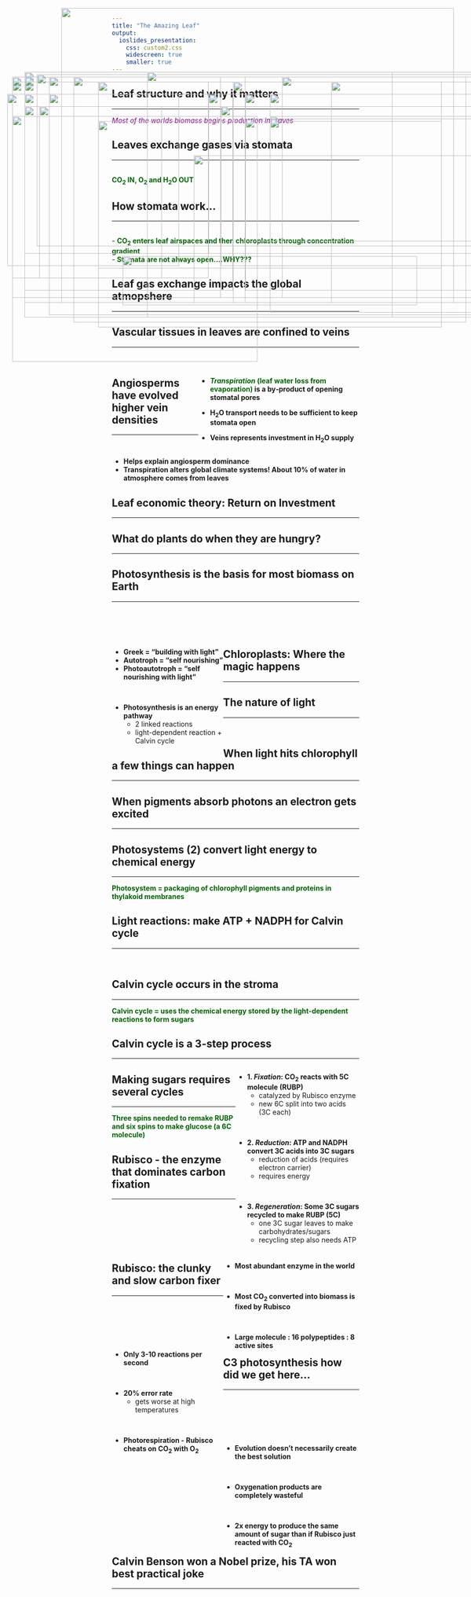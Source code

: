 ```yaml
---
title: "The Amazing Leaf"
output: 
  ioslides_presentation:
    css: custom2.css
    widescreen: true
    smaller: true
---
```


<!-- ## -->
<!-- <br/> -->
<!-- <br/> -->
<!-- <br/> -->

<!-- <IMG STYLE="position:absolute; TOP:50px; LEFT:150px; WIDTH:400px; HEIGHT:600px" SRC="images/plantbiomass.png"> -->

<!-- <div style="float: right; width: 45%;"> -->
<!-- **22,000% more than animals** -->
<!-- <br/> -->
<!-- **749,000% more than humans** -->

<!-- <br/> -->

<!-- <span style="color:purple">*All this biomass is produced via leaves*</span> -->

<!-- <br/> -->

<!-- https://www.vox.com/science-and-health/2018/5/29/17386112/all-life-on-earth-chart-weight-plants-animals-pnas -->
<!-- </div> -->

## Leaf structure and why it matters
<hr>
<span style="color:purple">*Most of the worlds biomass begins production in leaves*</span>
<IMG STYLE="position:absolute; TOP:200px; LEFT:200px; WIDTH:700px; HEIGHT:500px" SRC="images/leaf_structure2.jpg">

## Leaves exchange gases via stomata
<hr>
<br/>
<span style="color:darkgreen">**CO~2~ IN, O~2~ and H~2~O OUT**</span>

<IMG STYLE="position:absolute; TOP:225px; LEFT:15px; WIDTH:350px; HEIGHT:350px" SRC="images/stomata.png">

<IMG STYLE="position:absolute; TOP:225px; LEFT:425px; WIDTH:625px; HEIGHT:325px" SRC="images/stomata6.jpg">

## How stomata work...
<hr>
<br/>
- **<span style="color:darkgreen">CO~2~ enters leaf airspaces and then chloroplasts through concentration gradient</span>**
<br/>
- **<span style="color:darkgreen">Stomata are not always open....WHY??? </span>**

<IMG STYLE="position:absolute; TOP:270px; LEFT:25px; WIDTH:500px; HEIGHT:400x" SRC="images/stomata4a.jpg">

<IMG STYLE="position:absolute; TOP:270px; LEFT:550px; WIDTH:500px; HEIGHT:400px" SRC="images/stomata4b.jpg">

## Leaf gas exchange impacts the global atmopshere
<hr>

<IMG STYLE="position:absolute; TOP:180px; LEFT:50px; WIDTH:1000px; HEIGHT:500px" SRC="images/maunaloa.png">

## Vascular tissues in leaves are confined to veins
<hr>
<br/>

<div style="float: right; width: 65%;">
* **<span style="color:darkgreen">_Transpiration_ (leaf water loss from evaporation)</span> is a by‐product of opening stomatal pores**
<br/>

* **H~2~O transport needs to be sufficient to keep stomata open** 
<br/>

* **Veins represents investment in H~2~O supply**
</div>

<IMG STYLE="position:absolute; TOP:250px; LEFT:80px; WIDTH:250px; HEIGHT:350px" SRC="images/leafveins.jpg">

<IMG STYLE="position:absolute; TOP:350px; LEFT:395px; WIDTH:600px; HEIGHT:300px" SRC="images/venation.jpg">

## Angiosperms have evolved higher vein densities
<hr>
<br/>

* **Helps explain angiosperm dominance**
<br/>
* **Transpiration alters global climate systems! About 10% of water in atmosphere comes from leaves** 

<IMG STYLE="position:absolute; TOP:280px; LEFT:200px; WIDTH:700px; HEIGHT:300px" SRC="images/vein_evolution.jpg">

## Leaf economic theory: Return on Investment
<hr>

<IMG STYLE="position:absolute; TOP:190px; LEFT:150px; WIDTH:800px; HEIGHT:500px" SRC="images/leafecon.png">

<!-- ## Photosynthesis is complicated.... -->
<!-- <hr> -->
<!-- <br/> -->

<!-- <IMG STYLE="position:absolute; TOP:165px; LEFT:125px; WIDTH:800px; HEIGHT:500px" SRC="images/complicated.png"> -->

<!-- ## What do we do when we are hungry? -->
<!-- <hr> -->
<!-- <br/> -->

<!-- <IMG STYLE="position:absolute; TOP:275px; LEFT:25px; WIDTH:350px; HEIGHT:250x" SRC="images/hangry.png"> -->

<!-- <IMG STYLE="position:absolute; TOP:225px; LEFT:475px; WIDTH:600px; HEIGHT:400px" SRC="images/fastfood.jpg"> -->

## What do plants do when they are hungry?
<hr>
    
<IMG STYLE="position:absolute; TOP:185px; LEFT:75px; WIDTH:950px; HEIGHT:350px" SRC="images/candy.png">

<IMG STYLE="position:absolute; TOP:555px; LEFT:250px; WIDTH:600px; HEIGHT:100px" SRC="images/equation.jpg">

## Photosynthesis is the basis for most biomass on Earth
<hr>
<br/>
<br/>
<br/>

<div style="float: left; width: 45%;">

* **Greek = “building with light”**
* **Autotroph = “self nourishing”**
* **Photoautotroph = “self nourishing with light”**

<br/>

* **Photosynthesis is an energy pathway**
    + 2 linked reactions
    + light-dependent reaction + Calvin cycle

 </div>
 
<IMG STYLE="position:absolute; TOP:225px; LEFT:500px; WIDTH:550px; HEIGHT:400px" SRC="images/reactions.jpg">

## Chloroplasts: Where the magic happens
<hr>

<IMG STYLE="position:absolute; TOP:190px; LEFT:50px; WIDTH:450px; HEIGHT:450px" SRC="images/chlroplasts4.jpg">

<IMG STYLE="position:absolute; TOP:225px; LEFT:550px; WIDTH:500px; HEIGHT:400px" SRC="images/chlroplasts3.png">

## The nature of light
<hr>
<br/>

<IMG STYLE="position:absolute; TOP:180px; LEFT:300px; WIDTH:500px; HEIGHT:500px" SRC="images/light_spectrum.jpg">

## When light hits chlorophyll a few things can happen
<hr>

<IMG STYLE="position:absolute; TOP:200px; LEFT:25px; WIDTH:400px; HEIGHT:400px" SRC="images/chlroplasts_light.png">

<IMG STYLE="position:absolute; TOP:200px; LEFT:475px; WIDTH:600px; HEIGHT:450px" SRC="images/pigments.jpg">

## When pigments absorb photons an electron gets excited
<hr>

<IMG STYLE="position:absolute; TOP:190px; LEFT:50px; WIDTH:450px; HEIGHT:450px" SRC="images/excite.jpg">

<IMG STYLE="position:absolute; TOP:190px; LEFT:575px; WIDTH:450px; HEIGHT:450px" SRC="images/resonance.jpg">

## Photosystems (2) convert light energy to chemical energy
<hr>
**<span style="color:darkgreen">Photosystem = packaging of chlorophyll pigments and proteins in thylakoid membranes</span>**

<IMG STYLE="position:absolute; TOP:190px; LEFT:25px; WIDTH:425px; HEIGHT:450px" SRC="images/photosystem.jpg">

<IMG STYLE="position:absolute; TOP:250px; LEFT:450px; WIDTH:650px; HEIGHT:325px" SRC="images/lightreaction3.png">

## Light reactions: make ATP + NADPH for Calvin cycle
<hr>
<br/>

<IMG STYLE="position:absolute; TOP:190px; LEFT:100px; WIDTH:900px; HEIGHT:450px" SRC="images/photosystems2.png">

## 

<IMG STYLE="position:absolute; TOP:50px; LEFT:125px; WIDTH:800px; HEIGHT:600px" SRC="images/mill.jpg">

## Calvin cycle occurs in the stroma
<hr>
**<span style="color:darkgreen">Calvin cycle = uses the chemical energy stored by the light-dependent reactions to form sugars</span>**

<IMG STYLE="position:absolute; TOP:250px; LEFT:50px; WIDTH:400px; HEIGHT:300px" SRC="images/calvin3.jpg">

<IMG STYLE="position:absolute; TOP:190px; LEFT:575px; WIDTH:450px; HEIGHT:450px" SRC="images/photosynthesis.png">

## Calvin cycle is a 3-step process
<hr>

<IMG STYLE="position:absolute; TOP:200px; LEFT:50px; WIDTH:450px; HEIGHT:450px" SRC="images/calvin.jpg">


<div style="float: right; width: 50%;">

* **1. *Fixation*: CO~2~ reacts with 5C molecule (RUBP)**
    + catalyzed by Rubisco enzyme
    + new 6C split into two acids (3C each)

<br/>

* **2. *Reduction*: ATP and NADPH convert 3C acids into 3C sugars**
    + reduction of acids (requires electron carrier)
    + requires energy

<br/>

* **3. *Regeneration*: Some 3C sugars recycled to make RUBP (5C)**
    + one 3C sugar leaves to make carbohydrates/sugars
    + recycling step also needs ATP

 </div>

## Making sugars requires several cycles
<hr>
**<span style="color:darkgreen">Three spins needed to remake RUBP and six spins to make glucose (a 6C molecule) </span>**
<IMG STYLE="position:absolute; TOP:190px; LEFT:50px; WIDTH:450px; HEIGHT:450px" SRC="images/calvin2.jpg">

<IMG STYLE="position:absolute; TOP:275px; LEFT:550px; WIDTH:500px; HEIGHT:250px" SRC="images/equation2.png">

## Rubisco - the enzyme that dominates carbon fixation
<hr>
<br/>
<br/>
<br/>
<br/>
<br/>

<IMG STYLE="position:absolute; TOP:225px; LEFT:50px; WIDTH:425px; HEIGHT:400px" SRC="images/rubisco.jpg">

<div style="float: right; width: 55%;">

* **Most abundant enzyme in the world**

<br/>

* **Most CO~2~ converted into biomass is fixed by Rubisco**

<br/>

* **Large molecule : 16 polypeptides : 8 active sites**

</div>

## Rubisco: the clunky and slow carbon fixer
<hr>
<br/>
<br/>
<br/>
<br/>

<div style="float: left; width: 45%;">

* **Only 3-10 reactions per second**

<br/>

* **20% error rate**
    * gets worse at high temperatures

<br/>

* **Photorespiration - Rubisco cheats on CO~2~ with O~2~**

</div>

<IMG STYLE="position:absolute; TOP:275px; LEFT:500px; WIDTH:500px; HEIGHT:250px" SRC="images/photorespiration.jpeg">

## C3 photosynthesis how did we get here...
<hr>
<br/>
<br/>
<br/>
<br/>

<div style="float: left; width: 55%;">

* **Evolution doesn't necessarily create the best solution**

<br/>

* **Oxygenation products are completely wasteful**

<br/>

* **2x energy to produce the same amount of sugar than if Rubisco just reacted with CO~2~**

 </div>

<IMG STYLE="position:absolute; TOP:200px; LEFT:675px; WIDTH:325px; HEIGHT:450px" SRC="images/atmosphere.png">

## Calvin Benson won a Nobel prize, his TA won best practical joke
<hr>

<IMG STYLE="position:absolute; TOP:225px; LEFT:100px; WIDTH:900px; HEIGHT:450px" SRC="images/bensonwilson.png">
